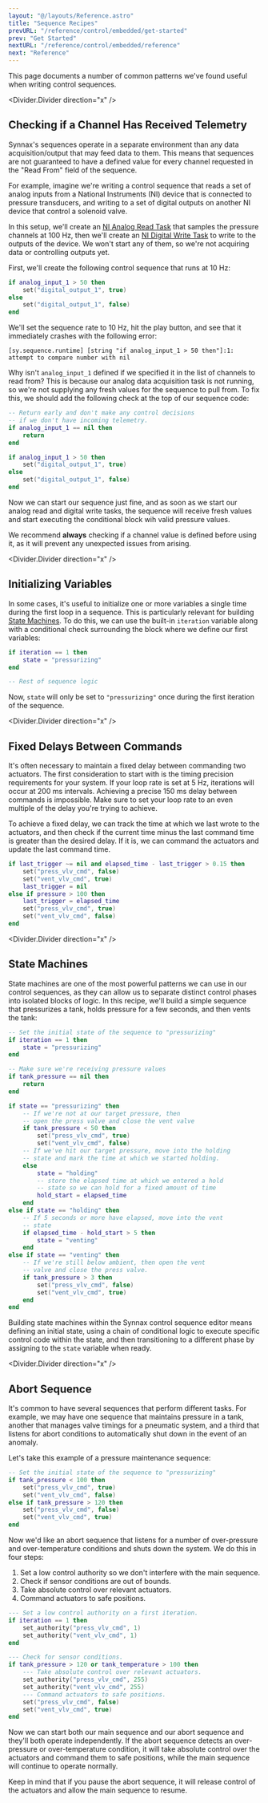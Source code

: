 ```yaml
---
layout: "@/layouts/Reference.astro"
title: "Sequence Recipes"
prevURL: "/reference/control/embedded/get-started"
prev: "Get Started"
nextURL: "/reference/control/embedded/reference"
next: "Reference"
---
```



This page documents a number of common patterns we've found useful when writing control
sequences.

<Divider.Divider direction="x" />

## Checking if a Channel Has Received Telemetry

Synnax's sequences operate in a separate environment than any data acquisition/output
that may feed data to them. This means that sequences are not guaranteed to have a
defined value for every channel requested in the "Read From" field of the sequence.

For example, imagine we're writing a control sequence that reads a set of analog inputs
from a National Instruments (NI) device that is connected to pressure transducers, and
writing to a set of digital outputs on another NI device that control a solenoid valve.

In this setup, we'll create an [NI Analog Read
Task](/reference/device-drivers/ni/analog-read-task) that samples the pressure channels
at 100 Hz, then we'll create an [NI Digital Write
Task](/reference/device-drivers/ni/digital-write-task) to write to the outputs of the
device. We won't start any of them, so we're not acquiring data or controlling outputs
yet.

First, we'll create the following control sequence that runs at 10 Hz:

```lua
if analog_input_1 > 50 then
    set("digital_output_1", true)
else
    set("digital_output_1", false)
end
```

We'll set the sequence rate to 10 Hz, hit the play button, and see that it immediately
crashes with the following error:

```
[sy.sequence.runtime] [string "if analog_input_1 > 50 then"]:1: attempt to compare number with nil
```

Why isn't `analog_input_1` defined if we specified it in the list of channels to read
from? This is because our analog data acquisition task is not running, so we're not
supplying any fresh values for the sequence to pull from. To fix this, we should add the
following check at the top of our sequence code:

```lua
-- Return early and don't make any control decisions
-- if we don't have incoming telemetry.
if analog_input_1 == nil then
    return
end

if analog_input_1 > 50 then
    set("digital_output_1", true)
else
    set("digital_output_1", false)
end
```

Now we can start our sequence just fine, and as soon as we start our analog read and
digital write tasks, the sequence will receive fresh values and start executing the
conditional block wih valid pressure values.

We recommend **always** checking if a channel value is defined before using it, as it
will prevent any unexpected issues from arising.

<Divider.Divider direction="x" />

## Initializing Variables

In some cases, it's useful to initialize one or more variables a single time during the
first loop in a sequence. This is particularly relevant for building [State
Machines](#state-machines). To do this, we can use the built-in `iteration` variable
along with a conditional check surrounding the block where we define our first
variables:

```lua
if iteration == 1 then
    state = "pressurizing"
end

-- Rest of sequence logic
```

Now, `state` will only be set to `"pressurizing"` once during the first iteration of the
sequence.

<Divider.Divider direction="x" />

## Fixed Delays Between Commands

It's often necessary to maintain a fixed delay between commanding two actuators. The
first consideration to start with is the timing precision requirements for your system.
If your loop rate is set at 5 Hz, iterations will occur at 200 ms intervals. Achieving a
precise 150 ms delay between commands is impossible. Make sure to set your loop rate to
an even multiple of the delay you're trying to achieve.

To achieve a fixed delay, we can track the time at which we last wrote to the actuators,
and then check if the current time minus the last command time is greater than the
desired delay. If it is, we can command the actuators and update the last command time.

```lua
if last_trigger ~= nil and elapsed_time - last_trigger > 0.15 then
    set("press_vlv_cmd", false)
    set("vent_vlv_cmd", true)
    last_trigger = nil
else if pressure > 100 then
    last_trigger = elapsed_time
    set("press_vlv_cmd", true)
    set("vent_vlv_cmd", false)
end
```

<Divider.Divider direction="x" />

## State Machines

State machines are one of the most powerful patterns we can use in our control
sequences, as they can allow us to separate distinct control phases into isolated blocks
of logic. In this recipe, we'll build a simple sequence that pressurizes a tank, holds
pressure for a few seconds, and then vents the tank:

```lua
-- Set the initial state of the sequence to "pressurizing"
if iteration == 1 then
    state = "pressurizing"
end

-- Make sure we're receiving pressure values
if tank_pressure == nil then
    return
end

if state == "pressurizing" then
    -- If we're not at our target pressure, then
    -- open the press valve and close the vent valve
    if tank_pressure < 50 then
        set("press_vlv_cmd", true)
        set("vent_vlv_cmd", false)
    -- If we've hit our target pressure, move into the holding
    -- state and mark the time at which we started holding.
    else
        state = "holding"
        -- store the elapsed time at which we entered a hold
        -- state so we can hold for a fixed amount of time
        hold_start = elapsed_time
    end
else if state == "holding" then
    -- If 5 seconds or more have elapsed, move into the vent
    -- state
    if elapsed_time - hold_start > 5 then
        state = "venting"
    end
else if state == "venting" then
    -- If we're still below ambient, then open the vent
    -- valve and close the press valve.
    if tank_pressure > 3 then
        set("press_vlv_cmd", false)
        set("vent_vlv_cmd", true)
    end
end
```

Building state machines within the Synnax control sequence editor means defining an
initial state, using a chain of conditional logic to execute specific control code
within the state, and then transitioning to a different phase by assigning to the
`state` variable when ready.

<Divider.Divider direction="x" />

## Abort Sequence

It's common to have several sequences that perform different tasks. For example, we may
have one sequence that maintains pressure in a tank, another that manages valve timings
for a pneumatic system, and a third that listens for abort conditions to automatically
shut down in the event of an anomaly.

Let's take this example of a pressure maintenance sequence:

```lua
-- Set the initial state of the sequence to "pressurizing"
if tank_pressure < 100 then
    set("press_vlv_cmd", true)
    set("vent_vlv_cmd", false)
else if tank_pressure > 120 then
    set("press_vlv_cmd", false)
    set("vent_vlv_cmd", true)
end
```

Now we'd like an abort sequence that listens for a number of over-pressure and
over-temperature conditions and shuts down the system. We do this in four steps:

1. Set a low control authority so we don't interfere with the main sequence.
2. Check if sensor conditions are out of bounds.
3. Take absolute control over relevant actuators.
4. Command actuators to safe positions.

```lua
--- Set a low control authority on a first iteration.
if iteration == 1 then
    set_authority("press_vlv_cmd", 1)
    set_authority("vent_vlv_cmd", 1)
end

--- Check for sensor conditions.
if tank_pressure > 120 or tank_temperature > 100 then
    --- Take absolute control over relevant actuators.
    set_authority("press_vlv_cmd", 255)
    set_authority("vent_vlv_cmd", 255)
    --- Command actuators to safe positions.
    set("press_vlv_cmd", false)
    set("vent_vlv_cmd", true)
end
```

Now we can start both our main sequence and our abort sequence and they'll both operate
independently. If the abort sequence detects an over-pressure or over-temperature
condition, it will take absolute control over the actuators and command them to safe
positions, while the main sequence will continue to operate normally.

Keep in mind that if you pause the abort sequence, it will release control of the
actuators and allow the main sequence to resume.

